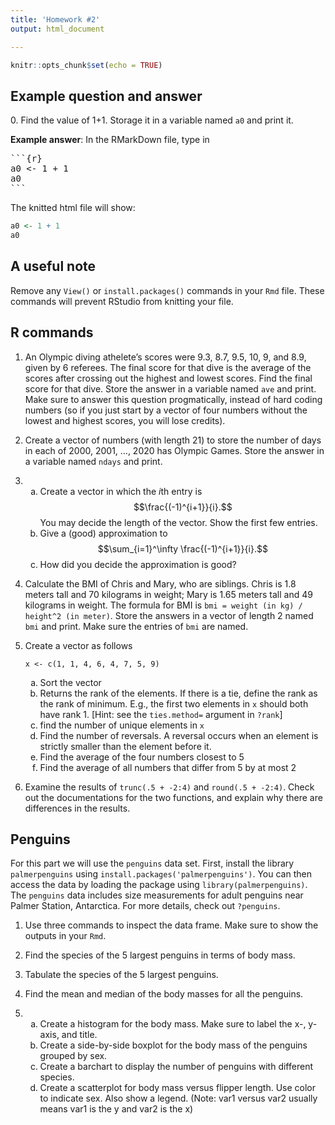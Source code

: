 ```yaml
---
title: 'Homework #2'
output: html_document

---
```


```r
knitr::opts_chunk$set(echo = TRUE)
```

## Example question and answer
0\. Find the value of 1+1. Storage it in a variable named `a0` and print it.

**Example answer**:
In the RMarkDown file, type in
<pre>```{r}
a0 <- 1 + 1
a0
```</pre>
The knitted html file will show:
```r
a0 <- 1 + 1
a0
```

## A useful note
Remove any `View()` or `install.packages()` commands in your `Rmd` file. These commands will prevent RStudio from knitting your file. 

## R commands
1. An Olympic diving athelete's scores were 9.3, 8.7, 9.5, 10, 9, and 8.9, given by 6 referees. The final score for that dive is the average of the scores after crossing out the highest and lowest scores. Find the final score for that dive. Store the answer in a variable named `ave` and print. Make sure to answer this question progmatically, instead of hard coding numbers (so if you just start by a vector of four numbers without the lowest and highest scores, you will lose credits). 
2. Create a vector of numbers (with length 21) to store the number of days in each of 2000, 2001, ..., 2020 has Olympic Games. Store the answer in a variable named `ndays` and print.
<!-- An entry of the vector should be `1` if the corresponding year has Olympic Games, and `0` otherwise. Note that Olympic Games take place every two years (there are both summer and winter Olympic Games), and that 2020 does not have Olympic Games. Store the answer in a variable named `olympic` and print. -->
3. 
    a. Create a vector in which the $i$th entry is 
    $$\frac{(-1)^{i+1}}{i}.$$
    You may decide the length of the vector. Show the first few entries.
    a. Give a (good) approximation to 
    $$\sum_{i=1}^\infty \frac{(-1)^{i+1}}{i}.$$
    a. How did you decide the approximation is good?
3. Calculate the BMI of Chris and Mary, who are siblings. Chris is 1.8 meters tall and 70 kilograms in weight; Mary is 1.65 meters tall and 49 kilograms in weight. The formula for BMI is `bmi = weight (in kg) / height^2 (in meter)`. Store the answers in a vector of length 2 named `bmi` and print. Make sure the entries of `bmi` are named. 
4. Create a vector as follows

    ```
    x <- c(1, 1, 4, 6, 4, 7, 5, 9)
    ```
    
    a. Sort the vector
    a. Returns the rank of the elements. If there is a tie, define the rank as the rank of minimum. E.g., the first two elements in `x` should both have rank 1. [Hint: see the `ties.method=` argument in `?rank`]
    a. find the number of unique elements in `x`
    a. Find the number of reversals. A reversal occurs when an element is strictly smaller than the element before it.
    a. Find the average of the four numbers closest to 5
    a. Find the average of all numbers that differ from 5 by at most 2

1. Examine the results of `trunc(.5 + -2:4)` and `round(.5 + -2:4)`. Check out the documentations for the two functions, and explain why there are differences in the results.

## Penguins
For this part we will use the `penguins` data set.
First, install the library `palmerpenguins` using `install.packages('palmerpenguins')`. 
You can then access the data by loading the package using `library(palmerpenguins)`. 
The `penguins` data includes size measurements for adult penguins near Palmer Station, Antarctica.
For more details, check out `?penguins`.

1. Use three commands to inspect the data frame. Make sure to show the outputs in your `Rmd`.

2. Find the species of the 5 largest penguins in terms of body mass. 

3. Tabulate the species of the 5 largest penguins.

4. Find the mean and median of the body masses for all the penguins.

5. 
    a. Create a histogram for the body mass. Make sure to label the x-, y-axis, and title.
    a. Create a side-by-side boxplot for the body mass of the penguins grouped by sex. 
    a. Create a barchart to display the number of penguins with different species.
    a. Create a scatterplot for body mass versus flipper length. Use color to indicate sex. Also show a legend. (Note: var1 versus var2 usually means var1 is the y and var2 is the x)

<!-- 6. [*Optional for STAT 486 students but required for STAT 586 students*] Which island has the largest penguins? Use graphs *and* summary statistics to answer this question. Make sure to explain how you define what does "the largest" mean. -->

